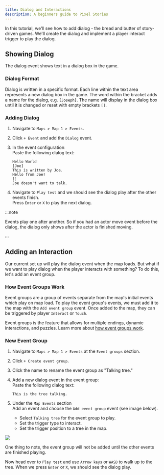 ```yaml
---
title: Dialog and Interactions
description: A beginners guide to Pixel Stories
---
```



In this tutorial, we'll see how to add dialog - the bread and butter of story-driven games. We'll create the dialog and implement a player interact trigger to play the dialog.

## Showing Dialog

The dialog event shows text in a dialog box in the game.

### Dialog Format

Dialog is written in a specific format. Each line within the text area represents a new dialog box in the game. The word within the bracket adds a name for the dialog, e.g. `[Joseph]`. The name will display in the dialog box until it is changed or reset with empty brackets `[]`.

### Adding Dialog

<Steps>

1. Navigate to `Maps > Map 1 > Events`.
2. Click `+ Event` and add the `Dialog` event.
3. In the event configuration: <br/>
   Paste the following dialog text:

   ```
   Hello World
   [Joe]
   This is written by Joe.
   Hello from Joe!
   []
   Joe doesn't want to talk.
   ```

4. Navigate to `Play test` and we should see the dialog play after the other events finish. <br/>
   Press `Enter` or `X` to play the next dialog.

</Steps>

:::note

Events play one after another. So if you had an actor move event before the dialog, the dialog only shows after the actor is finished moving.

:::

## Adding an Interaction

Our current set up will play the dialog event when the map loads. But what if we want to play dialog when the player interacts with something? To do this, let's add an event group.

### How Event Groups Work

Event groups are a group of events separate from the map's initial events which play on map load. To play the event group's events, we must add it to the map with the `Add event group` event. Once added to the map, they can be triggered by player `Interact` or `Touch`.

Event groups is the feature that allows for multiple endings, dynamic interactions, and puzzles. Learn more about [how event groups work](/features/events-system/#how-group-events-work).

### New Event Group

<Steps>

1. Navigate to `Maps > Map 1 > Events` at the `Event groups` section.
2. Click `+ Create event group`.
3. Click the name to rename the event group as "Talking tree."
4. Add a new dialog event in the event group: <br/>
   Paste the following dialog text:

   ```
   This is the tree talking.
   ```

5. Under the `Map Events` section <br/>
   Add an event and choose the `Add event group` event (see image below).
   - Select `Talking tree` for the event group to play.
   - Set the trigger type to interact.
   - Set the trigger position to a tree in the map.

</Steps>

<div style="max-width:350px">

![](../../../assets/images/add-event-group.png)

</div>

One thing to note, the event group will not be added until the other events are finished playing.

Now head over to `Play test` and use `Arrow keys` or `WASD` to walk up to the tree. When we press `Enter` or `X`, we should see the dialog play.
